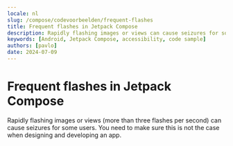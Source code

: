 ```yaml
---
locale: nl
slug: /compose/codevoorbeelden/frequent-flashes
title: Frequent flashes in Jetpack Compose
description: Rapidly flashing images or views can cause seizures for some users.
keywords: [Android, Jetpack Compose, accessibility, code sample]
authors: [pavlo]
date: 2024-07-09
---
```


# Frequent flashes in Jetpack Compose

Rapidly flashing images or views (more than three flashes per second) can cause seizures for some users. You need to make sure this is not the case when designing and developing an app.

<CodeSample id="screen-flashes" platform="compose" locale="nl"/>

